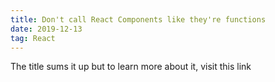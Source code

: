 ```yaml
---
title: Don't call React Components like they're functions
date: 2019-12-13
tag: React
---
```




The title sums it up but to learn more about it, <TextLink href="https://kentcdodds.com/blog/dont-call-a-react-function-component">visit this link</TextLink>
